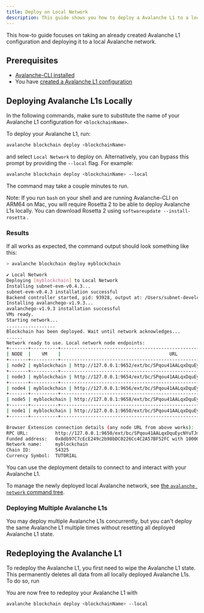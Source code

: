 ```yaml
---
title: Deploy on Local Network
description: This guide shows you how to deploy a Avalanche L1 to a local Avalanche network.
---
```


This how-to guide focuses on taking an already created Avalanche L1 configuration and deploying it to a local Avalanche network.

## Prerequisites

- [Avalanche-CLI installed](/tooling/guides/get-avalanche-cli)
- You have [created a Avalanche L1 configuration](/avalanche-l1s/build-first-avalanche-l1#create-your-avalanche-l1-configuration)

Deploying Avalanche L1s Locally[​](#deploying-avalanche-l1s-locally "Direct link to heading")
---------------------------------------------------------------------------------

In the following commands, make sure to substitute the name of your Avalanche L1 configuration for `<blockchainName>`.

To deploy your Avalanche L1, run:

```bash
avalanche blockchain deploy <blockchainName>
```

and select `Local Network` to deploy on. Alternatively, you can bypass this prompt by providing the `--local` flag. For example:

```bash
avalanche blockchain deploy <blockchainName> --local
```

The command may take a couple minutes to run.

Note: If you run `bash` on your shell and are running Avalanche-CLI on ARM64 on Mac, you will require Rosetta 2 to be able to deploy Avalanche L1s locally. You can download Rosetta 2 using `softwareupdate --install-rosetta` .

### Results[​](#results "Direct link to heading")

If all works as expected, the command output should look something like this:

```bash
> avalanche blockchain deploy myblockchain

✔ Local Network
Deploying [myblockchain] to Local Network
Installing subnet-evm-v0.4.3...
subnet-evm-v0.4.3 installation successful
Backend controller started, pid: 93928, output at: /Users/subnet-developer/.avalanche-cli/runs/server_20221122_173138/avalanche-cli-backend
Installing avalanchego-v1.9.3...
avalanchego-v1.9.3 installation successful
VMs ready.
Starting network...
..................
Blockchain has been deployed. Wait until network acknowledges...
......
Network ready to use. Local network node endpoints:
+-------+----------+------------------------------------------------------------------------------------+
| NODE  |    VM    |                                        URL                                         |
+-------+----------+------------------------------------------------------------------------------------+
| node2 | myblockchain | http://127.0.0.1:9652/ext/bc/SPqou41AALqxDquEycNYuTJmRvZYbfoV9DYApDJVXKXuwVFPz/rpc |
+-------+----------+------------------------------------------------------------------------------------+
| node3 | myblockchain | http://127.0.0.1:9654/ext/bc/SPqou41AALqxDquEycNYuTJmRvZYbfoV9DYApDJVXKXuwVFPz/rpc |
+-------+----------+------------------------------------------------------------------------------------+
| node4 | myblockchain | http://127.0.0.1:9656/ext/bc/SPqou41AALqxDquEycNYuTJmRvZYbfoV9DYApDJVXKXuwVFPz/rpc |
+-------+----------+------------------------------------------------------------------------------------+
| node5 | myblockchain | http://127.0.0.1:9658/ext/bc/SPqou41AALqxDquEycNYuTJmRvZYbfoV9DYApDJVXKXuwVFPz/rpc |
+-------+----------+------------------------------------------------------------------------------------+
| node1 | myblockchain | http://127.0.0.1:9650/ext/bc/SPqou41AALqxDquEycNYuTJmRvZYbfoV9DYApDJVXKXuwVFPz/rpc |
+-------+----------+------------------------------------------------------------------------------------+

Browser Extension connection details (any node URL from above works):
RPC URL:          http://127.0.0.1:9650/ext/bc/SPqou41AALqxDquEycNYuTJmRvZYbfoV9DYApDJVXKXuwVFPz/rpc
Funded address:   0x8db97C7cEcE249c2b98bDC0226Cc4C2A57BF52FC with 1000000 (10^18) - private key: 56289e99c94b6912bfc12adc093c9b51124f0dc54ac7a766b2bc5ccf558d8027
Network name:     myblockchain
Chain ID:         54325
Currency Symbol:  TUTORIAL
```

You can use the deployment details to connect to and interact with your Avalanche L1.

To manage the newly deployed local Avalanche network, see [the `avalanche network` command tree](/tooling/avalanche-cli#network).

### Deploying Multiple Avalanche L1s[​](#deploying-multiple-avalanche-l1s "Direct link to heading")

You may deploy multiple Avalanche L1s concurrently, but you can't deploy the same Avalanche L1 multiple times without resetting all deployed Avalanche L1 state.

Redeploying the Avalanche L1[​](#redeploying-the-avalanche-l1 "Direct link to heading")
---------------------------------------------------------------------------

To redeploy the Avalanche L1, you first need to wipe the Avalanche L1 state. This permanently deletes all data from all locally deployed Avalanche L1s. To do so, run

You are now free to redeploy your Avalanche L1 with

```bash
avalanche blockchain deploy <blockchainName> --local
```
